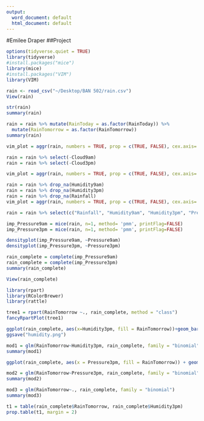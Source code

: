 ```yaml
---
output:
  word_document: default
  html_document: default
---
```

#Emilee Draper
##Project

```r
options(tidyverse.quiet = TRUE)
library(tidyverse)
#install.packages("mice")
library(mice)
#install.packages("VIM")
library(VIM)
```

```r
rain <- read_csv("~/Desktop/BAN 502/rain.csv")
View(rain)
```

```r
str(rain)
summary(rain)
```
```r
rain = rain %>% mutate(RainToday = as.factor(RainToday)) %>%
  mutate(RainTomorrow = as.factor(RainTomorrow))
summary(rain)
```

```r
vim_plot = aggr(rain, numbers = TRUE, prop = c(TRUE, FALSE), cex.axis=.7)
```

```r
rain = rain %>% select(-Cloud9am)
rain = rain %>% select(-Cloud3pm)

vim_plot = aggr(rain, numbers = TRUE, prop = c(TRUE, FALSE), cex.axis=.7)
```
```r
rain = rain %>% drop_na(Humidity9am)
rain = rain %>% drop_na(Humidity3pm)
rain = rain %>% drop_na(Rainfall)
vim_plot = aggr(rain, numbers = TRUE, prop = c(TRUE, FALSE), cex.axis=.7)
```


```r
rain = rain %>% select(c("Rainfall", "Humidity9am", "Humidity3pm", "Pressure9am", "Pressure3pm", "Temp9am", "Temp3pm", "RainTomorrow"))

imp_Pressure9am = mice(rain, n=1, method= 'pmm', printFlag=FALSE)
imp_Pressure3pm = mice(rain, n=1, method= 'pmm', printFlag=FALSE)
```

```r
densityplot(imp_Pressure9am, ~Pressure9am)
densityplot(imp_Pressure3pm, ~Pressure3pm)
```

```r
rain_complete = complete(imp_Pressure9am)
rain_complete = complete(imp_Pressure3pm)
summary(rain_complete)
```

```r
View(rain_complete)
```

```r
library(rpart)
library(RColorBrewer)
library(rattle)
```

```r
tree1 = rpart(RainTomorrow ~., rain_complete, method = "class")
fancyRpartPlot(tree1)

```



```r
ggplot(rain_complete, aes(x=Humidity3pm, fill = RainTomorrow))+geom_bar()
ggsave("humidity.png")
```

```r
mod1 = glm(RainTomorrow~Humidity3pm, rain_complete, family = "binomial")
summary(mod1)
```

```r
ggplot(rain_complete, aes(x = Pressure3pm, fill = RainTomorrow)) + geom_bar()
```

```r
mod2 = glm(RainTomorrow~Pressure3pm, rain_complete, family = "binomial")
summary(mod2)
```

```r
mod3 = glm(RainTomorrow~., rain_complete, family = "binomial")
summary(mod3)
```

```r
t1 = table(rain_complete$RainTomorrow, rain_complete$Humidity3pm)
prop.table(t1, margin = 2)
```



